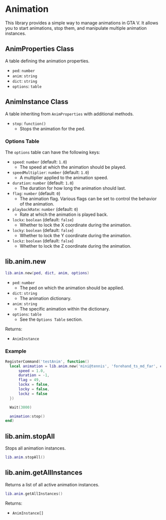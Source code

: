 # Animation

This library provides a simple way to manage animations in GTA V. It allows you to start animations, stop them, and manipulate multiple animation instances.

## AnimProperties Class

A table defining the animation properties.

- `ped`: `number`
- `anim`: `string`
- `dict`: `string`
- `options`: `table`

## AnimInstance Class

A table inheriting from `AnimProperties` with additional methods.

- `stop`: `function()`
  - Stops the animation for the ped.

### Options Table

The `options` table can have the following keys:

- `speed`: `number` (default: `1.0`)
  - The speed at which the animation should be played.
- `speedMultiplier`: `number` (default: `1.0`)
  - A multiplier applied to the animation speed.
- `duration`: `number` (default: `1.0`)
  - The duration for how long the animation should last.
- `flag`: `number` (default: `0`)
  - The animation flag. Various flags can be set to control the behavior of the animation.
- `playbackRate`: `number` (default: `0`)
  - Rate at which the animation is played back.
- `lockx`: `boolean` (default: `false`)
  - Whether to lock the X coordinate during the animation.
- `locky`: `boolean` (default: `false`)
  - Whether to lock the Y coordinate during the animation.
- `lockz`: `boolean` (default: `false`)
  - Whether to lock the Z coordinate during the animation.

## lib.anim.new

```lua
lib.anim.new(ped, dict, anim, options)
```
- `ped`: `number`
  - The ped on which the animation should be applied.
- `dict`: `string`
  - The animation dictionary.
- `anim`: `string`
  - The specific animation within the dictionary.
- `options`: `table`
  - See the `Options Table` section.

Returns:

- `AnimInstance`

### Example

```lua
RegisterCommand('testAnim', function()
  local animation = lib.anim.new('mini@tennis', 'forehand_ts_md_far', cache.ped, {
      speed = 1.0,
      duration = -1,
      flag = 49,
      lockx = false,
      locky = false,
      lockz = false
  })

  Wait(3000)

  animation:stop()
end)
```

## lib.anim.stopAll

Stops all animation instances.

```lua
lib.anim.stopAll()
```

## lib.anim.getAllInstances

Returns a list of all active animation instances.

```lua
lib.anim.getAllInstances()
```

Returns:

- `AnimInstance[]`
